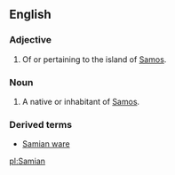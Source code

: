 ==English==

===Adjective===
#Of or pertaining to the island of [[Samos]].

===Noun===
#A native or inhabitant of [[Samos]].
===Derived terms===
*[[Samian ware]]
[[pl:Samian]]